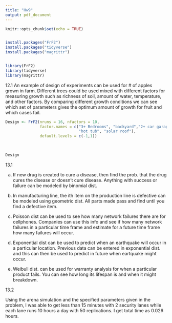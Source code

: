 ---
title: "Hw9"
output: pdf_document
---

```{r setup, include=FALSE}
knitr::opts_chunk$set(echo = TRUE)


install.packages("FrF2")
install.packages("tidyverse")
install.packages("magrittr")


library(FrF2)
library(tidyverse)
library(magrittr)

```

12.1
An example of design of experiments can be used for # of apples grown in farm. Different trees could be used mixed with different factors for measuring growth such as richness of soil, amount of water, temperature, and other factors. By comparing different growth conditions we can see which set of parameters gives the optimum amount of growth for fruit and which cases fail. 



```{r}

Design <- FrF2(nruns = 16, nfactors = 10,
               factor.names = c("3+ Bedrooms", "backyard","2+ car garage", "patio", "washing machine", "Big kitchen", "pool", "Carpet floors",
                                "hot tub", "solar roof"), 
               default.levels = c(-1,1))
  
  

Design
```
13.1

a. If new drug is created to cure a disease, then find the prob. that the drug cures the disease or doesn't cure disease. Anything with success or failure can be modeled by binomial dist. 

b. In manufacturing line, the ith item on the production line is defective can be modeled using geometric dist. All parts made pass and find until you find a defective item.

c. Poisson dist can be used to see how many network failures there are for cellphones. Companies can use this info and see if how many network failures in a particular time frame and estimate for a future time frame how many failures will occur. 

d. Exponential dist can be used to predict when an earthquake will occur in a particular location. Previous data can be entered in exponential dist. and this can then be used to predict in future when eartquake might occur. 

e. Weibull dist. can be used for warranty analysis for when a particular product fails. You can see how long its lifespan is and when it might breakdown. 

13.2

Using the arena simulation and the specified parameters given in the problem, I was able to get less than 15 minutes with 2 security lanes while each lane runs 10 hours a day with 50 replications. I get total time as 0.026 hours.